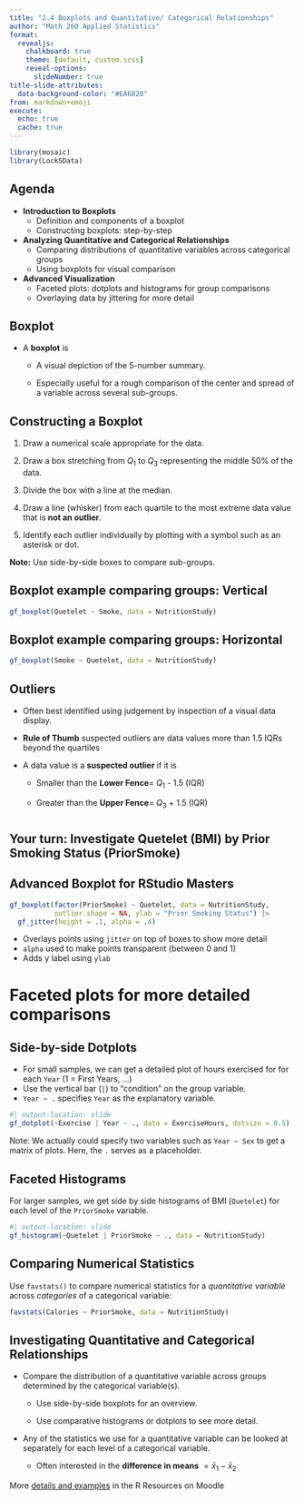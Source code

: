 ```yaml
---
title: "2.4 Boxplots and Quantitative/ Categorical Relationships"
author: "Math 260 Applied Statistics"
format:
  revealjs:
    chalkboard: true
    theme: [default, custom.scss]
    reveal-options:
      slideNumber: true
title-slide-attributes:
  data-background-color: "#EA6820"
from: markdown+emoji
execute:
  echo: true
  cache: true
---
```


```r
library(mosaic)
library(Lock5Data)
```

## Agenda

- **Introduction to Boxplots**  
  - Definition and components of a boxplot
  - Constructing boxplots: step-by-step 

- **Analyzing Quantitative and Categorical Relationships**  
  - Comparing distributions of quantitative variables across categorical groups
  - Using boxplots for visual comparison

- **Advanced Visualization**  
  - Faceted plots: dotplots and histograms for group comparisons
  - Overlaying data by jittering for more detail

## Boxplot

-   A **boxplot** is

    -   A visual depiction of the 5-number summary.

    -   Especially useful for a rough comparison of the center and spread of a variable across several sub-groups.

## Constructing a Boxplot

1)  Draw a numerical scale appropriate for the data.

2)  Draw a box stretching from $Q_1$ to $Q_3$ representing the middle 50% of the data.

3)  Divide the box with a line at the median.

4)  Draw a line (whisker) from each quartile to the most extreme data value that is **not an outlier**.

5)  Identify each outlier individually by plotting with a symbol such as an asterisk or dot.

**Note:** Use side-by-side boxes to compare sub-groups.

## Boxplot example comparing groups: Vertical

```r
gf_boxplot(Quetelet ~ Smoke, data = NutritionStudy)
```

## Boxplot example comparing groups: Horizontal

```r
gf_boxplot(Smoke ~ Quetelet, data = NutritionStudy)
```

## Outliers

-   Often best identified using judgement by inspection of a visual data display.

-   **Rule of Thumb** suspected outliers are data values more than 1.5 IQRs beyond the quartiles

-   A data value is a **suspected outlier** if it is

    -   Smaller than the **Lower Fence**= $Q_1$ - 1.5 (IQR)

    -   Greater than the **Upper Fence**= $Q_3$ + 1.5 (IQR)

#  {background-color="#FAD9C7"}

::: {#title-slide .center}
[Your turn: Investigate Quetelet (BMI) by Prior Smoking Status (PriorSmoke)]{style="font-size: 1.5em; font-weight: bold;"}
:::

## Advanced Boxplot for RStudio Masters {.smaller}

```r
gf_boxplot(factor(PriorSmoke) ~ Quetelet, data = NutritionStudy,
           outlier.shape = NA, ylab = "Prior Smoking Status") |>
  gf_jitter(height = .1, alpha = .4) 
```

-   Overlays points using `jitter` on top of boxes to show more detail
-   `alpha` used to make points transparent (between 0 and 1)
-   Adds y label using `ylab`

# Faceted plots for more detailed comparisons {background-color="#FAD9C7"}

## Side-by-side Dotplots

-   For small samples, we can get a detailed plot of hours exercised for for each `Year` (1 = First Years, ...)
-   Use the vertical bar (`|`) to "condition" on the group variable.
-   `Year ~ .` specifies `Year` as the explanatory variable.

```r
#| output-location: slide
gf_dotplot(~Exercise | Year ~ ., data = ExerciseHours, dotsize = 0.5)
```

::: aside
Note: We actually could specify two variables such as `Year ~ Sex` to get a matrix of plots. Here, the `.` serves as a placeholder.
:::

## Faceted Histograms

For larger samples, we get side by side histograms of BMI (`Quetelet`) for each level of the `PriorSmoke` variable.

```r
#| output-location: slide
gf_histogram(~Quetelet | PriorSmoke ~ ., data = NutritionStudy)
```

## Comparing Numerical Statistics

Use `favstats()` to compare numerical statistics for a *quantitative variable* across *categories* of a categorical variable:

```r
favstats(Calories ~ PriorSmoke, data = NutritionStudy)
```

## Investigating Quantitative and Categorical Relationships  {.smaller}

-   Compare the distribution of a quantitative variable across groups determined by the categorical variable(s).

    -   Use side-by-side boxplots for an overview.

    -   Use comparative histograms or dotplots to see more detail.

-   Any of the statistics we use for a quantitative variable can be looked at separately for each level of a categorical variable.

    -   Often interested in the **difference in means** $=\bar x_1- \bar x_2$

More [details and examples](https://heroic-horse-92e142.netlify.app/describing_quantitative_variables_m260) in the R Resources on Moodle


